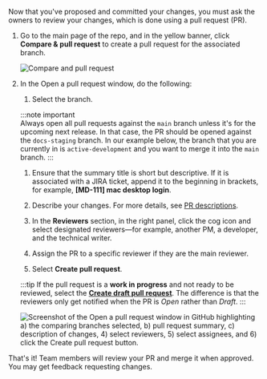 Now that you've proposed and committed your changes, you must ask the owners to review your changes, which is done using a pull request (PR). 

1. Go to the main page of the repo, and in the yellow banner, click **Compare & pull request** to create a pull request for the associated branch.  <br />

   ![Compare and pull request](./images/github-compare-and-pull-request.png)

1. In the Open a pull request window, do the following:

   1. Select the branch.  

     :::note important  
     Always open all pull requests against the `main` branch unless it's for the upcoming next release. In that case, the PR should be opened against the `docs-staging` branch. In our example below, the branch that you are currently in is `active-development` and you want to merge it into the `main` branch.
     :::

   1. Ensure that the summary title is short but descriptive. If it is associated with a JIRA ticket, append it to the beginning in brackets, for example, **[MD-111] mac desktop login**. 

   1. Describe your changes. For more details, see [PR descriptions](./create-pull-request#pr-descriptions).

   1. In the **Reviewers** section, in the right panel, click the cog icon and select designated reviewers—for example, another PM, a developer, and the technical writer. 

   1. Assign the PR to a specific reviewer if they are the main reviewer.  

   1. Select **Create pull request**.  

     :::tip
     If the pull request is a **work in progress** and not ready to be reviewed, select the **[Create draft pull request](https://github.blog/2019-02-14-introducing-draft-pull-requests/#tag-your-work-in-progress)**. The difference is that the reviewers only get notified when the PR is *Open* rather than *Draft*.
     :::

   ![Screenshot of the Open a pull request window in GitHub highlighting a) the comparing branches selected, b) pull request summary, c) description of changes, 4) select reviewers, 5) select assignees, and 6) click the Create pull request button.](./images/open-pull-request.png)

That's it! Team members will review your PR and merge it when approved. You may get feedback requesting changes.